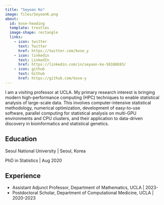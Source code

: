 ```yaml
---
title: "Seyoon Ko"
image: files/SeyoonK.png
about:
  id: kose-heading
  template: trestles
  image-shape: rectangle
  links:
    - icon: twitter
      text: Twitter
      href: https://twitter.com/kose_y
    - icon: linkedin
      text: LinkedIn
      href: https://linkedin.com/in/seyoon-ko-58186b93/
    - icon: github
      text: Github
      href: https://github.com/kose-y
---
```


::: {#hero-heading}

I am a visiting professor at UCLA. My primary research interest is bringing modern high-performance computing (HPC) techniques to enable statistical analysis of large-scale data. This involves computer-intensive statistical methodology, numerical optimization, development of easy-to-use software, parallel computing for statistical analysis on multi-GPU environments and CPU clusters, and their application to data-driven discovery in bioinformatics and statistical genetics.



## Education 

Seoul National University | Seoul, Korea

PhD in Statistics | Aug 2020

## Experience

- Assistant Adjunct Professor, Department of Mathematics, UCLA | 2023-
- Postdoctoral Scholar, Department of Computational Medicine, UCLA  | 2020-2023

:::